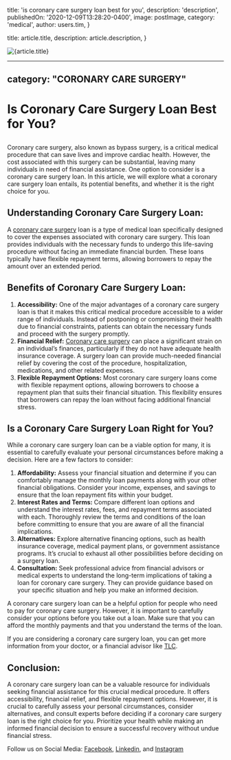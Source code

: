 
  title: 'is coronary care surgery loan best for you',
  description: 'description',
  publishedOn: '2020-12-09T13:28:20-0400',
  image: postImage,
  category: 'medical',
  author: users.tim,
}

  title: article.title,
  description: article.description,
}


<Image src={postImage} alt={article.title} />

---
category: "CORONARY CARE SURGERY"
---

# Is Coronary Care Surgery Loan Best for You?

##

Coronary care surgery, also known as bypass surgery, is a critical medical procedure that can save lives and improve cardiac health. However, the cost associated with this surgery can be substantial, leaving many individuals in need of financial assistance. One option to consider is a coronary care surgery loan. In this article, we will explore what a coronary care surgery loan entails, its potential benefits, and whether it is the right choice for you.

## Understanding Coronary Care Surgery Loan:

A [coronary care surgery](https://tlc.com.au/coronary-care-surgery/) loan is a type of medical loan specifically designed to cover the expenses associated with coronary care surgery. This loan provides individuals with the necessary funds to undergo this life-saving procedure without facing an immediate financial burden. These loans typically have flexible repayment terms, allowing borrowers to repay the amount over an extended period.

## Benefits of Coronary Care Surgery Loan:

1.  **Accessibility:** One of the major advantages of a coronary care surgery loan is that it makes this critical medical procedure accessible to a wider range of individuals. Instead of postponing or compromising their health due to financial constraints, patients can obtain the necessary funds and proceed with the surgery promptly.
2.  **Financial Relief:** [Coronary care surgery](https://tlc.com.au/coronary-care-surgery-loan-add-years-to-your-life/) can place a significant strain on an individual’s finances, particularly if they do not have adequate health insurance coverage. A surgery loan can provide much-needed financial relief by covering the cost of the procedure, hospitalization, medications, and other related expenses.
3.  **Flexible Repayment Options:** Most coronary care surgery loans come with flexible repayment options, allowing borrowers to choose a repayment plan that suits their financial situation. This flexibility ensures that borrowers can repay the loan without facing additional financial stress.

## Is a Coronary Care Surgery Loan Right for You?

While a coronary care surgery loan can be a viable option for many, it is essential to carefully evaluate your personal circumstances before making a decision. Here are a few factors to consider:

1.  **Affordability:** Assess your financial situation and determine if you can comfortably manage the monthly loan payments along with your other financial obligations. Consider your income, expenses, and savings to ensure that the loan repayment fits within your budget.
2.  **Interest Rates and Terms:** Compare different loan options and understand the interest rates, fees, and repayment terms associated with each. Thoroughly review the terms and conditions of the loan before committing to ensure that you are aware of all the financial implications.
3.  **Alternatives:** Explore alternative financing options, such as health insurance coverage, medical payment plans, or government assistance programs. It’s crucial to exhaust all other possibilities before deciding on a surgery loan.
4.  **Consultation:** Seek professional advice from financial advisors or medical experts to understand the long-term implications of taking a loan for coronary care surgery. They can provide guidance based on your specific situation and help you make an informed decision.

A coronary care surgery loan can be a helpful option for people who need to pay for coronary care surgery. However, it is important to carefully consider your options before you take out a loan. Make sure that you can afford the monthly payments and that you understand the terms of the loan.

If you are considering a coronary care surgery loan, you can get more information from your doctor, or a financial advisor like [TLC](https://tlc.com.au/).

## Conclusion:

A coronary care surgery loan can be a valuable resource for individuals seeking financial assistance for this crucial medical procedure. It offers accessibility, financial relief, and flexible repayment options. However, it is crucial to carefully assess your personal circumstances, consider alternatives, and consult experts before deciding if a coronary care surgery loan is the right choice for you. Prioritize your health while making an informed financial decision to ensure a successful recovery without undue financial stress.

Follow us on Social Media: [Facebook](https://www.facebook.com/totallifestylecredit/), [Linkedin](https://www.linkedin.com/in/tim-boon-bba34350/?trk=org-employees_profile-result-card_result-card_full-click), and [Instagram](https://www.instagram.com/tlc.social/)
